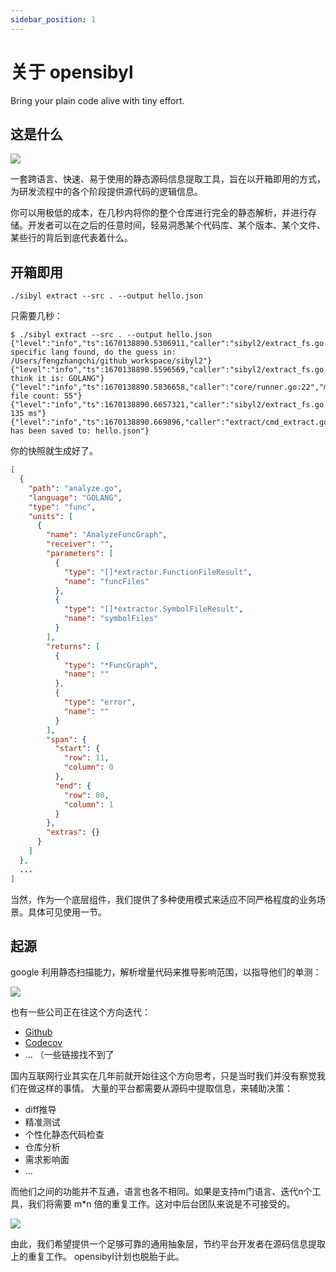```yaml
---
sidebar_position: 1
---
```


# 关于 opensibyl

Bring your plain code alive with tiny effort.

## 这是什么

![](/img/intro-summary.png)

一套跨语言、快速、易于使用的静态源码信息提取工具，旨在以开箱即用的方式，为研发流程中的各个阶段提供源代码的逻辑信息。

你可以用极低的成本，在几秒内将你的整个仓库进行完全的静态解析，并进行存储。开发者可以在之后的任意时间，轻易洞悉某个代码库、某个版本、某个文件、某些行的背后到底代表着什么。

## 开箱即用

```
./sibyl extract --src . --output hello.json
```

只需要几秒：

```
$ ./sibyl extract --src . --output hello.json
{"level":"info","ts":1670138890.5306911,"caller":"sibyl2/extract_fs.go:92","msg":"no specific lang found, do the guess in: /Users/fengzhangchi/github_workspace/sibyl2"}
{"level":"info","ts":1670138890.5596569,"caller":"sibyl2/extract_fs.go:97","msg":"I think it is: GOLANG"}
{"level":"info","ts":1670138890.5836658,"caller":"core/runner.go:22","msg":"valid file count: 55"}
{"level":"info","ts":1670138890.6657321,"caller":"sibyl2/extract_fs.go:76","msg":"cost: 135 ms"}
{"level":"info","ts":1670138890.669896,"caller":"extract/cmd_extract.go:60","msg":"file has been saved to: hello.json"}
```

你的快照就生成好了。

```json title="hello.json"
[
  {
    "path": "analyze.go",
    "language": "GOLANG",
    "type": "func",
    "units": [
      {
        "name": "AnalyzeFuncGraph",
        "receiver": "",
        "parameters": [
          {
            "type": "[]*extractor.FunctionFileResult",
            "name": "funcFiles"
          },
          {
            "type": "[]*extractor.SymbolFileResult",
            "name": "symbolFiles"
          }
        ],
        "returns": [
          {
            "type": "*FuncGraph",
            "name": ""
          },
          {
            "type": "error",
            "name": ""
          }
        ],
        "span": {
          "start": {
            "row": 11,
            "column": 0
          },
          "end": {
            "row": 80,
            "column": 1
          }
        },
        "extras": {}
      }
    ]
  },
  ...
]
```

当然，作为一个底层组件，我们提供了多种使用模式来适应不同严格程度的业务场景。具体可见使用一节。

## 起源

google 利用静态扫描能力，解析增量代码来推导影响范围，以指导他们的单测：

![](/img/intro-google.png)

也有一些公司正在往这个方向迭代：

- [Github](https://github.com/github/semantic)
- [Codecov](https://about.codecov.io/smart-automated-test-selection/?utm_medium=referral&utm_source=github&utm_content=comment&utm_campaign=pr+comments&utm_term=opensibyl)
- ... （一些链接找不到了

国内互联网行业其实在几年前就开始往这个方向思考，只是当时我们并没有察觉我们在做这样的事情。
大量的平台都需要从源码中提取信息，来辅助决策：

- diff推导
- 精准测试
- 个性化静态代码检查
- 仓库分析
- 需求影响面
- ...

而他们之间的功能并不互通，语言也各不相同。如果是支持m门语言、迭代n个工具，我们将需要 m*n 倍的重复工作。这对中后台团队来说是不可接受的。

![](https://user-images.githubusercontent.com/13421694/207398617-ee015eea-b9bd-4b57-8479-4c690246be17.png)

由此，我们希望提供一个足够可靠的通用抽象层，节约平台开发者在源码信息提取上的重复工作。
opensibyl计划也脱胎于此。
